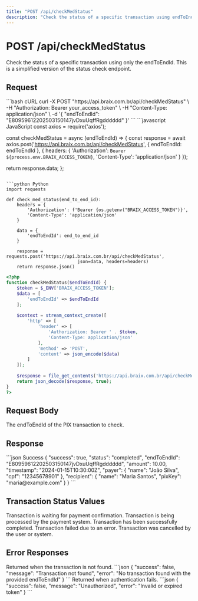 ```yaml
---
title: "POST /api/checkMedStatus"
description: "Check the status of a specific transaction using endToEndId"
---
```


# POST /api/checkMedStatus

Check the status of a specific transaction using only the endToEndId. This is a simplified version of the status check endpoint.

## Request

<RequestExample>
```bash cURL
curl -X POST "https://api.braix.com.br/api/checkMedStatus" \
  -H "Authorization: Bearer your_access_token" \
  -H "Content-Type: application/json" \
  -d '{
    "endToEndId": "E80959612202503150147jvDxuUqffRgdddddd"
  }'
```
</RequestExample>

<CodeGroup>
```javascript JavaScript
const axios = require('axios');

const checkMedStatus = async (endToEndId) => {
  const response = await axios.post('https://api.braix.com.br/api/checkMedStatus', {
    endToEndId: endToEndId
  }, {
    headers: {
      'Authorization': `Bearer ${process.env.BRAIX_ACCESS_TOKEN}`,
      'Content-Type': 'application/json'
    }
  });
  
  return response.data;
};
```

```python Python
import requests

def check_med_status(end_to_end_id):
    headers = {
        'Authorization': f'Bearer {os.getenv("BRAIX_ACCESS_TOKEN")}',
        'Content-Type': 'application/json'
    }
    
    data = {
        'endToEndId': end_to_end_id
    }
    
    response = requests.post('https://api.braix.com.br/api/checkMedStatus', 
                           json=data, headers=headers)
    return response.json()
```

```php PHP
<?php
function checkMedStatus($endToEndId) {
    $token = $_ENV['BRAIX_ACCESS_TOKEN'];
    $data = [
        'endToEndId' => $endToEndId
    ];
    
    $context = stream_context_create([
        'http' => [
            'header' => [
                'Authorization: Bearer ' . $token,
                'Content-Type: application/json'
            ],
            'method' => 'POST',
            'content' => json_encode($data)
        ]
    ]);
    
    $response = file_get_contents('https://api.braix.com.br/api/checkMedStatus', false, $context);
    return json_decode($response, true);
}
?>
```
</CodeGroup>

## Request Body

<ParamField query="endToEndId" type="string" required>
  The endToEndId of the PIX transaction to check.
</ParamField>

## Response

<ResponseExample>
```json Success
{
  "success": true,
  "status": "completed",
  "endToEndId": "E80959612202503150147jvDxuUqffRgdddddd",
  "amount": 10.00,
  "timestamp": "2024-01-15T10:30:00Z",
  "payer": {
    "name": "João Silva",
    "cpf": "12345678901"
  },
  "recipient": {
    "name": "Maria Santos",
    "pixKey": "maria@example.com"
  }
}
```
</ResponseExample>

## Transaction Status Values

<AccordionGroup>
<Accordion title="pending">
  Transaction is waiting for payment confirmation.
</Accordion>

<Accordion title="processing">
  Transaction is being processed by the payment system.
</Accordion>

<Accordion title="completed">
  Transaction has been successfully completed.
</Accordion>

<Accordion title="failed">
  Transaction failed due to an error.
</Accordion>

<Accordion title="cancelled">
  Transaction was cancelled by the user or system.
</Accordion>
</AccordionGroup>

## Error Responses

<ResponseField name="404 Not Found" type="object">
  Returned when the transaction is not found.

  <Expandable title="Error Response">
    ```json
    {
      "success": false,
      "message": "Transaction not found",
      "error": "No transaction found with the provided endToEndId"
    }
    ```
  </Expandable>
</ResponseField>

<ResponseField name="401 Unauthorized" type="object">
  Returned when authentication fails.

  <Expandable title="Error Response">
    ```json
    {
      "success": false,
      "message": "Unauthorized",
      "error": "Invalid or expired token"
    }
    ```
  </Expandable>
</ResponseField>
